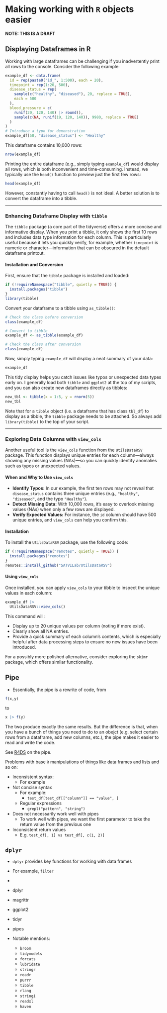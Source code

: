 # Making working with `R` objects easier {#sec-day5-tidyverse}

**NOTE: THIS IS A DRAFT**

## Displaying Dataframes in R

Working with large dataframes can be challenging if you inadvertently print all rows to the console.
Consider the following example:

```r
example_df <- data.frame(
  id = rep(paste0("id_", 1:500), each = 20),
  timepoint = rep(1:20, 500),
  disease_status = rep(
    sample(c("healthy", "diseased"), 20, replace = TRUE),
    each = 500
  ),
  blood_pressure = c(
    runif(20, 120, 140) |> round(),
    sample(c(NA, runif(19, 120, 140)), 9980, replace = TRUE)
  )
)
# Introduce a typo for demonstration
example_df[50, "disease_status"] <- "Healthy"
```

This dataframe contains 10,000 rows:

```r
nrow(example_df)
```

Printing the entire dataframe (e.g., simply typing `example_df`) would display all rows, which is both inconvenient and time-consuming. Instead, we typically use the `head()` function to preview just the first few rows:

```r
head(example_df)
```

However, constantly having to call `head()` is not ideal. A better solution is to convert the dataframe into a tibble.

---

### Enhancing Dataframe Display with `tibble`

The `tibble` package (a core part of the tidyverse) offers a more concise and informative display. When you print a tibble, it only shows the first 10 rows and includes data type information for each column. This is particularly useful because it lets you quickly verify, for example, whether `timepoint` is numeric or character—information that can be obscured in the default dataframe printout.

#### Installation and Conversion

First, ensure that the `tibble` package is installed and loaded:

```r
if (!requireNamespace("tibble", quietly = TRUE)) {
  install.packages("tibble")
}
library(tibble)
```

Convert your dataframe to a tibble using `as_tibble()`:

```r
# Check the class before conversion
class(example_df)

# Convert to tibble
example_df <- as_tibble(example_df)

# Check the class after conversion
class(example_df)
```

Now, simply typing `example_df` will display a neat summary of your data:

```r
example_df
```

This tidy display helps you catch issues like typos or unexpected data types early on. I generally load both `tibble` and `ggplot2` at the top of my scripts, and you can also create new dataframes directly as tibbles:

```r
new_tbl <- tibble(x = 1:5, y = rnorm(5))
new_tbl
```

Note that for a `tibble` object (i.e. a dataframe that has class `tbl_df`) to display as a tibble, the `tibble` package needs to be attached.
So always add `library(tibble)` to the top of your script.

---

### Exploring Data Columns with `view_cols`

Another useful tool is the `view_cols` function from the `UtilsDataRSV` package. This function displays unique entries for each column—always showing any missing values (NAs)—so you can quickly identify anomalies such as typos or unexpected values.

#### When and Why to Use `view_cols`

- **Identify Typos:** In our example, the first ten rows may not reveal that `disease_status` contains three unique entries (e.g., `"healthy"`, `"diseased"`, and the typo `"Healthy"`).
- **Detect Missing Data:** With 10,000 rows, it’s easy to overlook missing values (NAs) when only a few rows are displayed.
- **Verify Expected Values:** For instance, the `id` column should have 500 unique entries, and `view_cols` can help you confirm this.

#### Installation

To install the `UtilsDataRSV` package, use the following code:

```r
if (!requireNamespace("remotes", quietly = TRUE)) {
  install.packages("remotes")
}
remotes::install_github("SATVILab/UtilsDataRSV")
```

#### Using `view_cols`

Once installed, you can apply `view_cols` to your tibble to inspect the unique values in each column:

```r
example_df |>
  UtilsDataRSV::view_cols()
```

This command will:

- Display up to 20 unique values per column (noting if more exist).
- Clearly show all NA entries.
- Provide a quick summary of each column’s contents, which is especially helpful after data processing steps to ensure no new issues have been introduced.

For a possibly more polished alternative, consider exploring the `skimr` package, which offers similar functionality.

## Pipe

- Essentially, the pipe is a rewrite of code, from

```r
f(x,y)
```

to 

```r
x |> f(y)
```

The two produce exactly the same results.
But the difference is that, when you have a bunch of things you need to do to an obejct (e.g. select certain rows from a dataframe, add new columns, etc.), the pipe makes it easier to read and write the code.

See [R4DS](https://r4ds.hadley.nz/data-transform.html#sec-the-pipe) on the pipe.

Problems with base `R` manipulations of things like data frames and lists and so on:

- Inconsistent syntax:
  - For example
- Not concise syntax
  - For example:
    - `test_df[test_df[["column"]] == "value", ]`
  - Regular expressions
    - `grepl("pattern", "string")`
- Does not necessarily work well with pipes
  - To work well with pipes, we want the first parameter to take the return value from the previous one
- Inconsistent return values
  - E.g. `test_df[, 1] vs test_df[, c(1, 2)]`

## `dplyr`

- `dplyr` provides key functions for working with data frames
- For example, `filter`

- 

- dplyr
- magrittr
- ggplot2
- tidyr
- pipes
- Notable mentions:
  - `broom`
  - `tidymodels`
  - `forcats`
  - `lubridate`
  - `stringr`
  - `readr`
  - `purrr`
  - `tibble`
  - `rlang`
  - `stringi`
  - `readxl`
  - `haven`